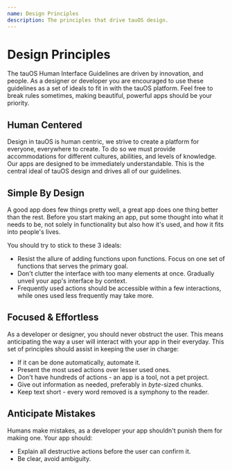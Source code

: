 ```yaml
---
name: Design Principles
description: The principles that drive tauOS design.
---
```


# Design Principles

The tauOS Human Interface Guidelines are driven by innovation, and people. As a designer or developer you are encouraged to use these guidelines as a set of ideals to fit in with the tauOS platform. Feel free to break rules sometimes, making beautiful, powerful apps should be your priority.

## Human Centered

Design in tauOS is human centric, we strive to create a platform for everyone, everywhere to create. To do so we must provide accommodations for different cultures, abilities, and levels of knowledge. Our apps are designed to be immediately understandable. This is the central ideal of tauOS design and drives all of our guidelines.

## Simple By Design

A good app does few things pretty well, a great app does one thing better than the rest. Before you start making an app, put some thought into what it needs to be, not solely in functionality but also how it's used, and how it fits into people's lives.

You should try to stick to these 3 ideals:

- Resist the allure of adding functions upon functions. Focus on one set of functions that serves the primary goal.
- Don't clutter the interface with too many elements at once. Gradually unveil your app's interface by context.
- Frequently used actions should be accessible within a few interactions, while ones used less frequently may take more.

## Focused & Effortless

As a developer or designer, you should never obstruct the user. This means anticipating the way a user will interact with your app in their everyday. This set of principles should assist in keeping the user in charge:

- If it can be done automatically, automate it.
- Present the most used actions over lesser used ones.
- Don't have hundreds of actions - an app is a tool, not a pet project.
- Give out information as needed, preferably in _byte_-sized chunks.
- Keep text short - every word removed is a symphony to the reader.

## Anticipate Mistakes

Humans make mistakes, as a developer your app shouldn't punish them for making one. Your app should:

- Explain all destructive actions before the user can confirm it.
- Be clear, avoid ambiguity.
